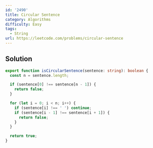 ```yaml
---
id: '2490'
title: Circular Sentence
category: Algorithms
difficulty: Easy
tags:
  - String
url: https://leetcode.com/problems/circular-sentence
---
```


## Solution

```typescript filename="solution.ts" copy
export function isCircularSentence(sentence: string): boolean {
  const n = sentence.length;

  if (sentence[0] !== sentence[n - 1]) {
    return false;
  }

  for (let i = 0; i < n; i++) {
    if (sentence[i] !== ' ') continue;
    if (sentence[i - 1] !== sentence[i + 1]) {
      return false;
    }
  }

  return true;
}
```
